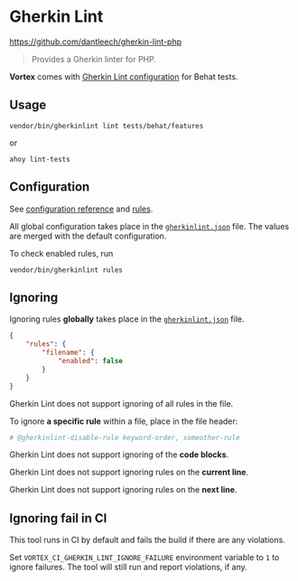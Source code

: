# Gherkin Lint

https://github.com/dantleech/gherkin-lint-php

> Provides a Gherkin linter for PHP.

**Vortex** comes with [Gherkin Lint configuration](https://github.com/drevops/vortex/blob/develop/gherkinlint.json) for Behat tests.

## Usage

```shell
vendor/bin/gherkinlint lint tests/behat/features
```
or
```shell
ahoy lint-tests
```

## Configuration

See [configuration reference](https://github.com/dantleech/gherkin-lint-php?tab=readme-ov-file#configuration) and [rules](https://github.com/dantleech/gherkin-lint-php/blob/master/docs/rules.md).

All global configuration takes place in the [`gherkinlint.json`](https://github.com/drevops/vortex/blob/develop/gherkinlint.json) file.
The values are merged with the default configuration.

To check enabled rules, run

```shell
vendor/bin/gherkinlint rules
```

## Ignoring

Ignoring rules **globally** takes place in the  [`gherkinlint.json`](https://github.com/drevops/vortex/blob/develop/gherkinlint.json) file.
```json
{
    "rules": {
        "filename": {
            "enabled": false
        }
    }
}
```

Gherkin Lint does not support ignoring of all rules in the file.

To ignore **a specific rule** within a file, place in the file header:
```yaml
# @gherkinlint-disable-rule keyword-order, someother-rule
```

Gherkin Lint does not support ignoring of the **code blocks**.

Gherkin Lint does not support ignoring rules on the **current line**.

Gherkin Lint does not support ignoring rules on the **next line**.

## Ignoring fail in CI

This tool runs in CI by default and fails the build if there are any violations.

Set `VORTEX_CI_GHERKIN_LINT_IGNORE_FAILURE` environment variable to `1` to
ignore failures. The tool will still run and report violations, if any.
